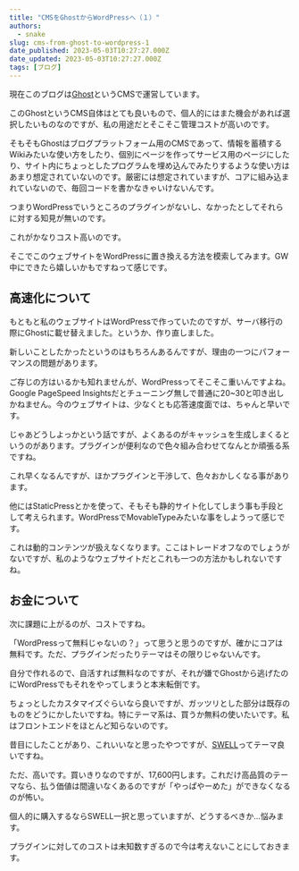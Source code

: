 ```yaml
---
title: "CMSをGhostからWordPressへ（１）"
authors:
  - snake
slug: cms-from-ghost-to-wordpress-1
date_published: 2023-05-03T10:27:27.000Z
date_updated: 2023-05-03T10:27:27.000Z
tags: [ブログ]
---
```


現在このブログは[Ghost](https://ghost.org/)というCMSで運営しています。

このGhostというCMS自体はとても良いもので、個人的にはまた機会があれば選択したいものなのですが、私の用途だとそこそこ管理コストが高いのです。

そもそもGhostはブログプラットフォーム用のCMSであって、情報を蓄積するWikiみたいな使い方をしたり、個別にページを作ってサービス用のページにしたり、サイト内にちょっとしたプログラムを埋め込んでみたりするような使い方はあまり想定されていないのです。厳密には想定されていますが、コアに組み込まれていないので、毎回コードを書かなきゃいけないんです。

つまりWordPressでいうところのプラグインがないし、なかったとしてそれらに対する知見が無いのです。

これがかなりコスト高いのです。

そこでこのウェブサイトをWordPressに置き換える方法を模索してみます。GW中にできたら嬉しいかもですねって感じです。

## 高速化について

もともと私のウェブサイトはWordPressで作っていたのですが、サーバ移行の際にGhostに載せ替えました。というか、作り直しました。

新しいことしたかったというのはもちろんあるんですが、理由の一つにパフォーマンスの問題があります。

ご存じの方はいるかも知れませんが、WordPressってそこそこ重いんですよね。Google PageSpeed Insightsだとチューニング無しで普通に20~30と叩き出しかねません。今のウェブサイトは、少なくとも応答速度面では、ちゃんと早いです。

じゃあどうしよっかという話ですが、よくあるのがキャッシュを生成しまくるというのがあります。プラグインが便利なので色々組み合わせてなんとか頑張る系ですね。

これ早くなるんですが、ほかプラグインと干渉して、色々おかしくなる事があります。

他にはStaticPressとかを使って、そもそも静的サイト化してしまう事も手段として考えられます。WordPressでMovableTypeみたいな事をしようって感じです。

これは動的コンテンツが扱えなくなります。ここはトレードオフなのでしょうがないですが、私のようなウェブサイトだとこれも一つの方法かもしれないですね。

## お金について

次に課題に上がるのが、コストですね。

「WordPressって無料じゃないの？」って思うと思うのですが、確かにコアは無料です。ただ、プラグインだったりテーマはその限りじゃないんです。

自分で作れるので、自活すれば無料なのですが、それが嫌でGhostから逃げたのにWordPressでもそれをやってしまうと本末転倒です。

ちょっとしたカスタマイズぐらいなら良いですが、ガッツリとした部分は既存のものをどうにかしたいですね。特にテーマ系は、買うか無料の使いたいです。私はフロントエンドをほとんど知らないのです。

昔目にしたことがあり、これいいなと思ったやつですが、[SWELL](https://swell-theme.com/)ってテーマ良いですね。

ただ、高いです。買いきりなのですが、17,600円します。これだけ高品質のテーマなら、払う価値は間違いなくあるのですが「やっぱやーめた」ができなくなるのが怖い。

個人的に購入するならSWELL一択と思っていますが、どうするべきか...悩みます。

プラグインに対してのコストは未知数すぎるので今は考えないことにしておきます。

